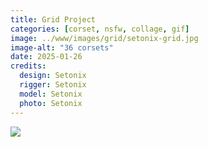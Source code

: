 ```yaml
---
title: Grid Project
categories: [corset, nsfw, collage, gif]
image: ../www/images/grid/setonix-grid.jpg
image-alt: "36 corsets"
date: 2025-01-26
credits: 
  design: Setonix
  rigger: Setonix
  model: Setonix
  photo: Setonix
---
```



![](../www/images/grid/setonix-grid.gif)

